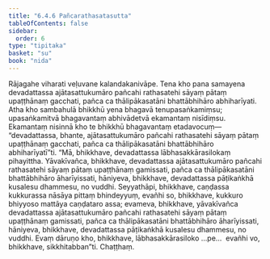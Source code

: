 ```yaml
---
title: "6.4.6 Pañcarathasatasutta"
tableOfContents: false
sidebar:
  order: 6
type: "tipitaka"
basket: "su"
book: "nida"
---
```



<DynamicBreadcrumb />

<Division number="185" book="nida" bookNo="12" page="436">

<Paragraph number="1100" book="nida">
Rājagahe viharati veḷuvane kalandakanivāpe. Tena kho pana samayena devadattassa ajātasattukumāro pañcahi rathasatehi sāyaṃ pātaṃ upaṭṭhānaṃ gacchati, pañca ca thālipākasatāni bhattābhihāro abhiharīyati. Atha kho sambahulā bhikkhū yena bhagavā tenupasaṅkamiṃsu; upasaṅkamitvā bhagavantaṃ abhivādetvā ekamantaṃ nisīdiṃsu. Ekamantaṃ nisinnā kho te bhikkhū bhagavantaṃ etadavocuṃ—  “devadattassa, bhante, ajātasattukumāro pañcahi rathasatehi sāyaṃ pātaṃ upaṭṭhānaṃ gacchati, pañca ca thālipākasatāni bhattābhihāro abhiharīyatī”ti. “Mā, bhikkhave, devadattassa lābhasakkārasilokaṃ pihayittha. Yāvakīvañca, bhikkhave, devadattassa ajātasattukumāro pañcahi rathasatehi sāyaṃ pātaṃ upaṭṭhānaṃ gamissati, pañca ca thālipākasatāni bhattābhihāro āharīyissati, hāniyeva, bhikkhave, devadattassa pāṭikaṅkhā kusalesu dhammesu, no vuddhi.
</Paragraph>

<Paragraph number="1101" book="nida">
Seyyathāpi, bhikkhave, caṇḍassa kukkurassa nāsāya pittaṃ bhindeyyuṃ, evañhi so, bhikkhave, kukkuro bhiyyoso mattāya caṇḍataro assa; evameva, bhikkhave, yāvakīvañca devadattassa ajātasattukumāro pañcahi rathasatehi sāyaṃ pātaṃ upaṭṭhānaṃ gamissati, pañca ca thālipākasatāni bhattābhihāro āharīyissati, hāniyeva, bhikkhave, devadattassa pāṭikaṅkhā kusalesu dhammesu, no vuddhi. Evaṃ dāruṇo kho, bhikkhave, lābhasakkārasiloko …pe…  evañhi vo, bhikkhave, sikkhitabban”ti.

</Paragraph>
</Division>

<Paragraph number="1102" type="center" book="nida">
Chaṭṭhaṃ.
</Paragraph>